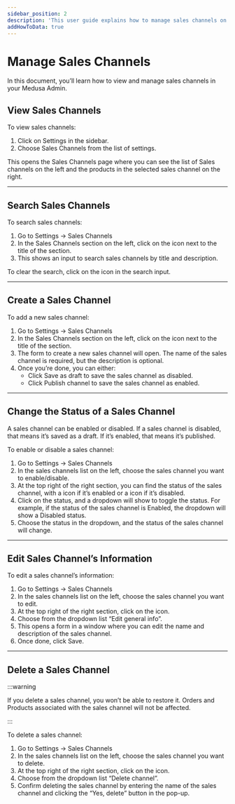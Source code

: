 ---
sidebar_position: 2
description: 'This user guide explains how to manage sales channels on the Medusa admin. Learn how to create, edit, and delete sales channels.'
addHowToData: true
---


# Manage Sales Channels

In this document, you’ll learn how to view and manage sales channels in your Medusa Admin.

## View Sales Channels

To view sales channels:

1. Click on Settings in the sidebar.
2. Choose Sales Channels from the list of settings.

This opens the Sales Channels page where you can see the list of Sales channels on the left and the products in the selected sales channel on the right.

---

## Search Sales Channels

To search sales channels:

1. Go to Settings → Sales Channels
2. In the Sales Channels section on the left, click on the <UiIcon lightIcon="https://res.cloudinary.com/dza7lstvk/image/upload/v1667999227/Medusa%20Docs/UI%20Icons/k0U0wpO_pizpfd.png" darkIcon="https://res.cloudinary.com/dza7lstvk/image/upload/v1667999249/Medusa%20Docs/UI%20Icons/IdKjFak_ultvmh.png" alt="magnifier" /> icon next to the title of the section.
3. This shows an input to search sales channels by title and description.

To clear the search, click on the <UiIcon lightIcon="https://res.cloudinary.com/dza7lstvk/image/upload/v1667999180/Medusa%20Docs/UI%20Icons/kvGRHQR_s0ptsm.png" darkIcon="https://res.cloudinary.com/dza7lstvk/image/upload/v1667999200/Medusa%20Docs/UI%20Icons/RJ4SLIu_n30zqr.png" alt="X" /> icon in the search input.

---

## Create a Sales Channel

To add a new sales channel:

1. Go to Settings → Sales Channels
2. In the Sales Channels section on the left, click on the <UiIcon lightIcon="https://res.cloudinary.com/dza7lstvk/image/upload/v1667999131/Medusa%20Docs/UI%20Icons/1hL8NiW_lqmjcq.png" darkIcon="https://res.cloudinary.com/dza7lstvk/image/upload/v1667999150/Medusa%20Docs/UI%20Icons/8LtkPqW_jyqz5i.png" alt="plus" /> icon next to the title of the section.
3. The form to create a new sales channel will open. The name of the sales channel is required, but the description is optional.
4. Once you’re done, you can either:
    - Click Save as draft to save the sales channel as disabled.
    - Click Publish channel to save the sales channel as enabled.

---

## Change the Status of a Sales Channel

A sales channel can be enabled or disabled. If a sales channel is disabled, that means it’s saved as a draft. If it’s enabled, that means it’s published.

To enable or disable a sales channel:

1. Go to Settings → Sales Channels
2. In the sales channels list on the left, choose the sales channel you want to enable/disable.
3. At the top right of the right section, you can find the status of the sales channel, with a <UiIcon lightIcon="https://res.cloudinary.com/dza7lstvk/image/upload/v1667999685/Medusa%20Docs/UI%20Icons/yrTcDO4_tulwph.png" darkIcon="https://res.cloudinary.com/dza7lstvk/image/upload/v1667999685/Medusa%20Docs/UI%20Icons/yrTcDO4_tulwph.png" alt="green" /> icon if it’s enabled or a <UiIcon lightIcon="https://res.cloudinary.com/dza7lstvk/image/upload/v1667999700/Medusa%20Docs/UI%20Icons/0lUln3B_arpgmo.png" darkIcon="https://res.cloudinary.com/dza7lstvk/image/upload/v1667999700/Medusa%20Docs/UI%20Icons/0lUln3B_arpgmo.png" alt="grey" /> icon if it’s disabled.
4. Click on the status, and a dropdown will show to toggle the status. For example, if the status of the sales channel is Enabled, the dropdown will show a Disabled status.
5. Choose the status in the dropdown, and the status of the sales channel will change.

---

## Edit Sales Channel’s Information

To edit a sales channel’s information:

1. Go to Settings → Sales Channels
2. In the sales channels list on the left, choose the sales channel you want to edit.
3. At the top right of the right section, click on the <UiIcon lightIcon="https://res.cloudinary.com/dza7lstvk/image/upload/v1667999308/Medusa%20Docs/UI%20Icons/1ordBC6_ssysel.png" darkIcon="https://res.cloudinary.com/dza7lstvk/image/upload/v1667999326/Medusa%20Docs/UI%20Icons/dSwWYBH_stzgoi.png" alt="three dots" /> icon.
4. Choose from the dropdown list “Edit general info”.
5. This opens a form in a window where you can edit the name and description of the sales channel.
6. Once done, click Save.

---

## Delete a Sales Channel

:::warning

If you delete a sales channel, you won’t be able to restore it. Orders and Products associated with the sales channel will not be affected.

:::

To delete a sales channel:

1. Go to Settings → Sales Channels
2. In the sales channels list on the left, choose the sales channel you want to delete.
3. At the top right of the right section, click on the <UiIcon lightIcon="https://res.cloudinary.com/dza7lstvk/image/upload/v1667999308/Medusa%20Docs/UI%20Icons/1ordBC6_ssysel.png" darkIcon="https://res.cloudinary.com/dza7lstvk/image/upload/v1667999326/Medusa%20Docs/UI%20Icons/dSwWYBH_stzgoi.png" alt="three dots" /> icon.
4. Choose from the dropdown list “Delete channel”.
5. Confirm deleting the sales channel by entering the name of the sales channel and clicking the “Yes, delete” button in the pop-up.

